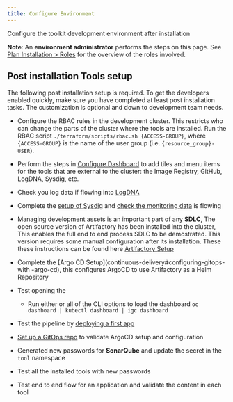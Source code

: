```yaml
---
title: Configure Environment
---
```



<PageDescription>

Configure the toolkit development environment after installation

</PageDescription>

<InlineNotification>

**Note**: An **environment administrator** performs the steps on this page. See [Plan Installation > Roles](/admin/plan-installation#roles) for the overview of the roles involved.

</InlineNotification>

## Post installation Tools setup

The following post installation setup is required. To get the developers enabled quickly, make sure you have completed at least post installation tasks. The customization is optional and down to development team needs.

- Configure the RBAC rules in the development cluster. This restricts who can change the parts of the cluster where the tools are installed. Run the RBAC script `./terraform/scripts/rbac.sh {ACCESS-GROUP}`, where `{ACCESS-GROUP}` is the name of the user group (i.e. `{resource_group}-USER`).
- Perform the steps in [Configure Dashboard](/admin/config-dashboard) to add tiles and menu items for the tools that are external to the cluster: the Image Registry, GitHub, LogDNA, Sysdig, etc.
- Check you log data if flowing into [LogDNA](/tools/log-management)
- Complete the [setup of Sysdig](/admin/sysdig-setup) and [check the monitoring data](../tools/sysdig) is flowing

- Managing development assets is an important part of any **SDLC**, The open
 source version of Artifactory has been installed into the cluster, This
  enables the full end to end process SDLC to be demostrated. This
   version requires some manual configuration after its installation. These
    these instructions can be found here [Artifactory Setup](/admin/artifactory-setup)

- Complete the [Argo CD Setup](continuous-delivery#configuring-gitops-with
-argo-cd), this configures ArgoCD to use Artifactory as a Helm Repository
- Test opening the [<Globals name="dashboard" />](/getting-started/dashboard)
    - Run either or all of the CLI options to load the dashboard `oc dashboard
     | kubectl dashboard | igc dashboard`
- Test the pipeline by [deploying a first app](/getting-started/deploy-app)
- [Set up a GitOps repo](/practical/inventory-part2#using-cd-to-deploy-to-test) to validate ArgoCD setup and configuration
 
- Generated new passwords for **SonarQube** and update the secret in the `tool` namespace
- Test all the installed tools with new passwords
- Test end to end flow for an application and validate the content in each tool

